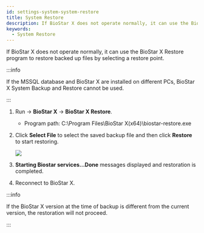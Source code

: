 ```yaml
---
id: settings-system-system-restore
title: System Restore
description: If BioStar X does not operate normally, it can use the BioStar X Restore program to restore backed up files by selecting a restore point.
keywords:
  - System Restore
---
```


If BioStar X does not operate normally, it can use the BioStar X Restore program to restore backed up files by selecting a restore point.

:::info

If the MSSQL database and BioStar X are installed on different PCs, BioStar X System Backup and Restore cannot be used.

:::

1. Run <Start/> → **BioStar X** → **BioStar X Restore**.

   * Program path: C:\Program Files\BioStar X(x64)\biostar-restore.exe

2. Click **Select File** to select the saved backup file and then click **Restore** to start restoring.

   <Image src='/img/common/setting-system-restore.png' className='none' alone />

3. **Starting Biostar services...Done** messages displayed and restoration is completed.

4. Reconnect to BioStar X.

:::info

If the BioStar X version at the time of backup is different from the current version, the restoration will not proceed.

:::
